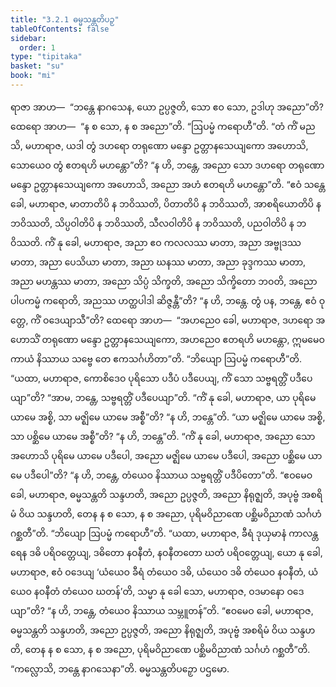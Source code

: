 ```yaml
---
title: "3.2.1 ဓမ္မသန္တတိပဉှ"
tableOfContents: false
sidebar:
  order: 1
type: "tipitaka"
basket: "su"
book: "mi"
---
```



<DynamicBreadcrumb />

<Division number="40" book="mi" e="ch" v="28">

<Paragraph number="178" book="mi">
ရာဇာ အာဟ—  “ဘန္တေ နာဂသေန, ယော ဥပ္ပဇ္ဇတိ, သော ဧဝ သော, ဥဒါဟု အညော”တိ? ထေရော အာဟ—  “န စ သော, န စ အညော”တိ.
</Paragraph>

<Paragraph number="179" book="mi">
“ဩပမ္မံ ကရောဟီ”တိ. “တံ ကိံ မညသိ, မဟာရာဇ, ယဒါ တွံ ဒဟရော တရုဏော မန္ဒော ဥတ္တာနသေယျကော အဟောသိ, သောယေဝ တွံ ဧတရဟိ မဟန္တော”တိ? “န ဟိ, ဘန္တေ, အညော သော ဒဟရော တရုဏော မန္ဒော ဥတ္တာနသေယျကော အဟောသိ, အညော အဟံ ဧတရဟိ မဟန္တော”တိ. “ဧဝံ သန္တေ ခေါ, မဟာရာဇ, မာတာတိပိ န ဘဝိဿတိ, ပိတာတိပိ န ဘဝိဿတိ, အာစရိယောတိပိ န ဘဝိဿတိ, သိပ္ပဝါတိပိ န ဘဝိဿတိ, သီလဝါတိပိ န ဘဝိဿတိ, ပညဝါတိပိ န ဘဝိဿတိ. ကိံ နု ခေါ, မဟာရာဇ, အညာ ဧဝ ကလလဿ မာတာ, အညာ အဗ္ဗုဒဿ မာတာ, အညာ ပေသိယာ မာတာ, အညာ ဃနဿ မာတာ, အညာ ခုဒ္ဒကဿ မာတာ, အညာ မဟန္တဿ မာတာ, အညော သိပ္ပံ သိက္ခတိ, အညော သိက္ခိတော ဘဝတိ, အညော ပါပကမ္မံ ကရောတိ, အညဿ ဟတ္ထပါဒါ ဆိဇ္ဇန္တီ”တိ? “န ဟိ, ဘန္တေ. တွံ ပန, ဘန္တေ, ဧဝံ ဝုတ္တေ, ကိံ ဝဒေယျာသီ”တိ? ထေရော အာဟ—  “အဟညေဝ ခေါ, မဟာရာဇ, ဒဟရော အဟောသိံ တရုဏော မန္ဒော ဥတ္တာနသေယျကော, အဟညေဝ ဧတရဟိ မဟန္တော, ဣမမေဝ ကာယံ နိဿာယ သဗ္ဗေ တေ ဧကသင်္ဂဟိတာ”တိ.
</Paragraph>

<Paragraph number="180" book="mi">
“ဘိယျော ဩပမ္မံ ကရောဟီ”တိ. “ယထာ, မဟာရာဇ, ကောစိဒေဝ ပုရိသော ပဒီပံ ပဒီပေယျ, ကိံ သော သဗ္ဗရတ္တိံ ပဒီပေယျာ”တိ? “အာမ, ဘန္တေ, သဗ္ဗရတ္တိံ ပဒီပေယျာ”တိ. “ကိံ နု ခေါ, မဟာရာဇ, ယာ ပုရိမေ ယာမေ အစ္စိ, သာ မဇ္ဈိမေ ယာမေ အစ္စီ”တိ? “န ဟိ, ဘန္တေ”တိ. “ယာ မဇ္ဈိမေ ယာမေ အစ္စိ, သာ ပစ္ဆိမေ ယာမေ အစ္စီ”တိ? “န ဟိ, ဘန္တေ”တိ. “ကိံ နု ခေါ, မဟာရာဇ, အညော သော အဟောသိ ပုရိမေ ယာမေ ပဒီပေါ, အညော မဇ္ဈိမေ ယာမေ ပဒီပေါ, အညော ပစ္ဆိမေ ယာမေ ပဒီပေါ”တိ? “န ဟိ, ဘန္တေ, တံယေဝ နိဿာယ သဗ္ဗရတ္တိံ ပဒီပိတော”တိ. “ဧဝမေဝ ခေါ, မဟာရာဇ, ဓမ္မသန္တတိ သန္ဒဟတိ, အညော ဥပ္ပဇ္ဇတိ, အညော နိရုဇ္ဈတိ, အပုဗ္ဗံ အစရိမံ ဝိယ သန္ဒဟတိ, တေန န စ သော, န စ အညော, ပုရိမဝိညာဏေ ပစ္ဆိမဝိညာဏံ သင်္ဂဟံ ဂစ္ဆတီ”တိ.
</Paragraph>

<Paragraph number="181" book="mi">
“ဘိယျော ဩပမ္မံ ကရောဟီ”တိ. “ယထာ, မဟာရာဇ, ခီရံ ဒုယှမာနံ ကာလန္တရေန ဒဓိ ပရိဝတ္တေယျ, ဒဓိတော နဝနီတံ, နဝနီတတော ဃတံ ပရိဝတ္တေယျ, ယော နု ခေါ, မဟာရာဇ, ဧဝံ ဝဒေယျ ‘ယံယေဝ ခီရံ တံယေဝ ဒဓိ, ယံယေဝ ဒဓိ တံယေဝ နဝနီတံ, ယံယေဝ နဝနီတံ တံယေဝ ဃတန်’တိ, သမ္မာ နု ခေါ သော, မဟာရာဇ, ဝဒမာနော ဝဒေယျာ”တိ? “န ဟိ, ဘန္တေ, တံယေဝ နိဿာယ သမ္ဘူတန်”တိ. “ဧဝမေဝ ခေါ, မဟာရာဇ, ဓမ္မသန္တတိ သန္ဒဟတိ, အညော ဥပ္ပဇ္ဇတိ, အညော နိရုဇ္ဈတိ, အပုဗ္ဗံ အစရိမံ ဝိယ သန္ဒဟတိ, တေန န စ သော, န စ အညော, ပုရိမဝိညာဏေ ပစ္ဆိမဝိညာဏံ သင်္ဂဟံ ဂစ္ဆတီ”တိ.
</Paragraph>

<Paragraph number="182" book="mi">
“ကလ္လောသိ, ဘန္တေ နာဂသေနာ”တိ.

</Paragraph>
</Division>

<Paragraph number="183" type="center" book="mi">
ဓမ္မသန္တတိပဉှော ပဌမော.
</Paragraph>